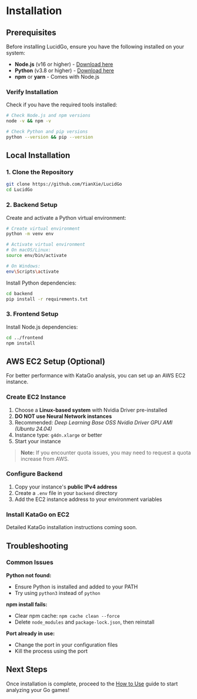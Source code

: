 # Installation

## Prerequisites

Before installing LucidGo, ensure you have the following installed on your system:

- **Node.js** (v16 or higher) - [Download here](https://nodejs.org/)
- **Python** (v3.8 or higher) - [Download here](https://www.python.org/downloads/)
- **npm** or **yarn** - Comes with Node.js

### Verify Installation

Check if you have the required tools installed:

```bash
# Check Node.js and npm versions
node -v && npm -v

# Check Python and pip versions
python --version && pip --version
```

## Local Installation

### 1. Clone the Repository

```bash
git clone https://github.com/YianXie/LucidGo
cd LucidGo
```

### 2. Backend Setup

Create and activate a Python virtual environment:

```bash
# Create virtual environment
python -m venv env

# Activate virtual environment
# On macOS/Linux:
source env/bin/activate

# On Windows:
env\Scripts\activate
```

Install Python dependencies:

```bash
cd backend
pip install -r requirements.txt
```

### 3. Frontend Setup

Install Node.js dependencies:

```bash
cd ../frontend
npm install
```

## AWS EC2 Setup (Optional)

For better performance with KataGo analysis, you can set up an AWS EC2 instance.

### Create EC2 Instance

1. Choose a **Linux-based system** with Nvidia Driver pre-installed
2. **DO NOT use Neural Network instances**
3. Recommended: _Deep Learning Base OSS Nvidia Driver GPU AMI (Ubuntu 24.04)_
4. Instance type: `g4dn.xlarge` or better
5. Start your instance

> **Note:** If you encounter quota issues, you may need to request a quota increase from AWS.

### Configure Backend

1. Copy your instance's **public IPv4 address**
2. Create a `.env` file in your `backend` directory
3. Add the EC2 instance address to your environment variables

### Install KataGo on EC2

Detailed KataGo installation instructions coming soon.

## Troubleshooting

### Common Issues

**Python not found:**

- Ensure Python is installed and added to your PATH
- Try using `python3` instead of `python`

**npm install fails:**

- Clear npm cache: `npm cache clean --force`
- Delete `node_modules` and `package-lock.json`, then reinstall

**Port already in use:**

- Change the port in your configuration files
- Kill the process using the port

## Next Steps

Once installation is complete, proceed to the [How to Use](/docs/how-to-use) guide to start analyzing your Go games!
